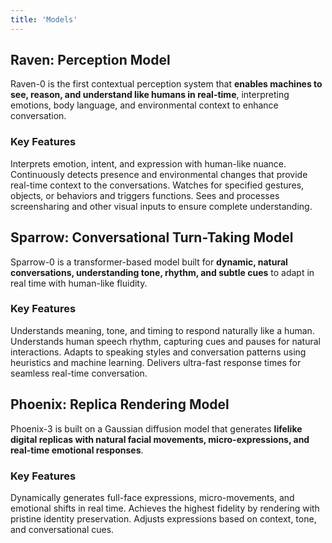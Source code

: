 ```yaml
---
title: 'Models'
---
```


## Raven: Perception Model

Raven-0 is the first contextual perception system that **enables machines to see, reason, and understand like humans in real-time**, interpreting emotions, body language, and environmental context to enhance conversation.

### Key Features

<CardGroup cols={2}>
<Card title="Emotional Intelligence" icon="face-smile">
Interprets emotion, intent, and expression with human-like nuance.
</Card>
<Card title="Ambient Awareness" icon="gear">
Continuously detects presence and environmental changes that provide real-time context to the conversations.
</Card>
<Card title="Callout Key Events" icon="eye">
Watches for specified gestures, objects, or behaviors and triggers functions.
</Card>
<Card title="Multi-channel Processing" icon="face-viewfinder">
Sees and processes screensharing and other visual inputs to ensure complete understanding.
</Card>
</CardGroup>

## Sparrow: Conversational Turn-Taking Model

Sparrow-0 is a transformer-based model built for **dynamic, natural conversations, understanding tone, rhythm, and subtle cues** to adapt in real time with human-like fluidity.

### Key Features

<CardGroup cols={2}>
<Card title="Conversational Awareness" icon="waveform-lines">
Understands meaning, tone, and timing to respond naturally like a human.
</Card>
<Card title="Turn Sensitivity" icon="comments">
Understands human speech rhythm, capturing cues and pauses for natural interactions.
</Card>
<Card title="Heuristics & ML" icon="chart-network">
Adapts to speaking styles and conversation patterns using heuristics and machine learning.
</Card>
<Card title="Optimized Latency" icon="rocket-launch">
Delivers ultra-fast response times for seamless real-time conversation.
</Card>
</CardGroup>

## Phoenix: Replica Rendering Model

Phoenix-3 is built on a Gaussian diffusion model that generates **lifelike digital replicas with natural facial movements, micro-expressions, and real-time emotional responses**.

### Key Features

<CardGroup cols={2}>
<Card title="Full-Face Animation" icon="face-smile">
Dynamically generates full-face expressions, micro-movements, and emotional shifts in real time.
</Card>
<Card title="True Realism" icon="stars">
Achieves the highest fidelity by rendering with pristine identity preservation.
</Card>
<Card title="Driven Emotion" icon="masks-theater">
Adjusts expressions based on context, tone, and conversational cues.
</Card>
</CardGroup>


